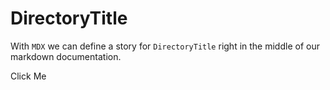 
<Meta title="Components/DirectoryTitle" component={DirectoryTitle} />

# DirectoryTitle

With `MDX` we can define a story for `DirectoryTitle` right in the middle of our
markdown documentation.

<Preview>
    <Story name="Simple Title">
        <BrowserRouter basename='/'>
            <DirectoryTitle urlPath="/hello/world">Click Me</DirectoryTitle>
        </BrowserRouter>
    </Story>
</Preview>
